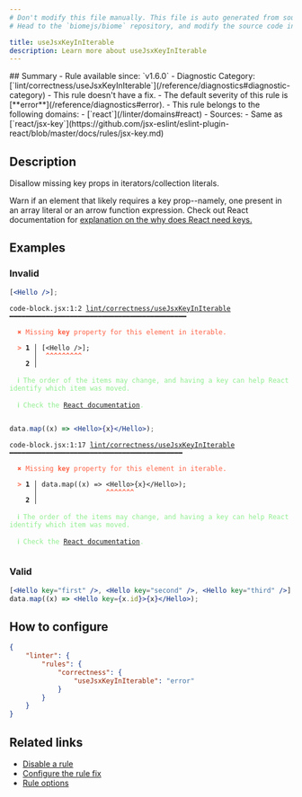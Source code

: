 ```yaml
---
# Don't modify this file manually. This file is auto generated from source, and you will lose your changes next time the website is built.
# Head to the `biomejs/biome` repository, and modify the source code in there.

title: useJsxKeyInIterable
description: Learn more about useJsxKeyInIterable
---
```


<Tabs>
<TabItem label="JSX and TSX" icon="seti:javascript">
## Summary
- Rule available since: `v1.6.0`
- Diagnostic Category: [`lint/correctness/useJsxKeyInIterable`](/reference/diagnostics#diagnostic-category)
- This rule doesn't have a fix.
- The default severity of this rule is [**error**](/reference/diagnostics#error).
- This rule belongs to the following domains:
  - [`react`](/linter/domains#react)
- Sources: 
  - Same as [`react/jsx-key`](https://github.com/jsx-eslint/eslint-plugin-react/blob/master/docs/rules/jsx-key.md)

## Description
Disallow missing key props in iterators/collection literals.

Warn if an element that likely requires a key prop--namely, one present in an array literal or an arrow function expression.
Check out React documentation for [explanation on the why does React need keys.](https://react.dev/learn/rendering-lists#why-does-react-need-keys)

## Examples

### Invalid

```jsx
[<Hello />];
```

<pre class="language-text"><code class="language-text">code-block.jsx:1:2 <a href="https://biomejs.dev/linter/rules/use-jsx-key-in-iterable">lint/correctness/useJsxKeyInIterable</a> ━━━━━━━━━━━━━━━━━━━━━━━━━━━━━━━━━━━━━━━━━━━━<br /><br />  <strong><span style="color: Tomato;">✖</span></strong> <span style="color: Tomato;">Missing </span><span style="color: Tomato;"><strong>key</strong></span><span style="color: Tomato;"> property for this element in iterable.</span><br />  <br />  <strong><span style="color: Tomato;">&gt;</span></strong> <strong>1 │ </strong>[&lt;Hello /&gt;];<br />   <strong>   │ </strong> <strong><span style="color: Tomato;">^</span></strong><strong><span style="color: Tomato;">^</span></strong><strong><span style="color: Tomato;">^</span></strong><strong><span style="color: Tomato;">^</span></strong><strong><span style="color: Tomato;">^</span></strong><strong><span style="color: Tomato;">^</span></strong><strong><span style="color: Tomato;">^</span></strong><strong><span style="color: Tomato;">^</span></strong><strong><span style="color: Tomato;">^</span></strong><br />    <strong>2 │ </strong><br />  <br />  <strong><span style="color: lightgreen;">ℹ</span></strong> <span style="color: lightgreen;">The order of the items may change, and having a key can help React identify which item was moved.</span><br />  <br />  <strong><span style="color: lightgreen;">ℹ</span></strong> <span style="color: lightgreen;">Check the </span><span style="color: lightgreen;"><a href="https://react.dev/learn/rendering-lists#why-does-react-need-keys">React documentation</a></span><span style="color: lightgreen;">. </span><br />  <br /></code></pre>

```jsx
data.map((x) => <Hello>{x}</Hello>);
```

<pre class="language-text"><code class="language-text">code-block.jsx:1:17 <a href="https://biomejs.dev/linter/rules/use-jsx-key-in-iterable">lint/correctness/useJsxKeyInIterable</a> ━━━━━━━━━━━━━━━━━━━━━━━━━━━━━━━━━━━━━━━━━━━<br /><br />  <strong><span style="color: Tomato;">✖</span></strong> <span style="color: Tomato;">Missing </span><span style="color: Tomato;"><strong>key</strong></span><span style="color: Tomato;"> property for this element in iterable.</span><br />  <br />  <strong><span style="color: Tomato;">&gt;</span></strong> <strong>1 │ </strong>data.map((x) =&gt; &lt;Hello&gt;&#123;x&#125;&lt;/Hello&gt;);<br />   <strong>   │ </strong>                <strong><span style="color: Tomato;">^</span></strong><strong><span style="color: Tomato;">^</span></strong><strong><span style="color: Tomato;">^</span></strong><strong><span style="color: Tomato;">^</span></strong><strong><span style="color: Tomato;">^</span></strong><strong><span style="color: Tomato;">^</span></strong><strong><span style="color: Tomato;">^</span></strong><br />    <strong>2 │ </strong><br />  <br />  <strong><span style="color: lightgreen;">ℹ</span></strong> <span style="color: lightgreen;">The order of the items may change, and having a key can help React identify which item was moved.</span><br />  <br />  <strong><span style="color: lightgreen;">ℹ</span></strong> <span style="color: lightgreen;">Check the </span><span style="color: lightgreen;"><a href="https://react.dev/learn/rendering-lists#why-does-react-need-keys">React documentation</a></span><span style="color: lightgreen;">. </span><br />  <br /></code></pre>

### Valid

```jsx
[<Hello key="first" />, <Hello key="second" />, <Hello key="third" />];
data.map((x) => <Hello key={x.id}>{x}</Hello>);
```

## How to configure
```json title="biome.json"
{
	"linter": {
		"rules": {
			"correctness": {
				"useJsxKeyInIterable": "error"
			}
		}
	}
}

```
## Related links

- [Disable a rule](/linter/#disable-a-lint-rule)
- [Configure the rule fix](/linter#configure-the-rule-fix)
- [Rule options](/linter/#rule-options)

</TabItem>
</Tabs>

